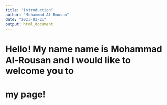 ```yaml
---
title: "Introduction"
author: "Mohammad Al-Rousan"
date: "2023-03-21"
output: html_document
---
```


# Hello! My name name is Mohammad Al-Rousan and I would like to welcome you to
# my page!